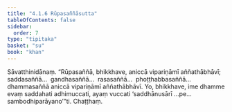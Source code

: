```yaml
---
title: "4.1.6 Rūpasaññāsutta"
tableOfContents: false
sidebar:
  order: 7
type: "tipitaka"
basket: "su"
book: "khan"
---
```



<DynamicBreadcrumb />

<Division number="307" book="khan">

<Paragraph number="1053" book="khan">
Sāvatthinidānaṃ. “Rūpasaññā, bhikkhave, aniccā vipariṇāmī aññathābhāvī; saddasaññā…  gandhasaññā…  rasasaññā…  phoṭṭhabbasaññā…  dhammasaññā aniccā vipariṇāmī aññathābhāvī. Yo, bhikkhave, ime dhamme evaṃ saddahati adhimuccati, ayaṃ vuccati ‘saddhānusārī …pe…  sambodhiparāyano’”ti.

</Paragraph>
</Division>

<Paragraph number="1054" type="center" book="khan">
Chaṭṭhaṃ.
</Paragraph>